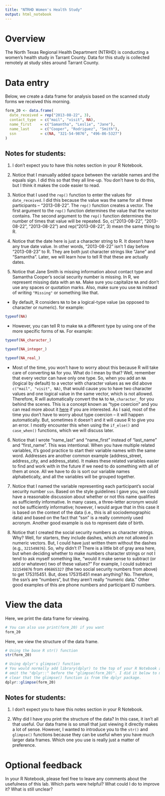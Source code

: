 ```yaml
---
title: "NTRHD Women's Health Study"
output: html_notebook
---
```


# Overview

The North Texas Regional Health Department (NTRHD) is conducting a women's health study in Tarrant County. Data for this study is collected remotely at study sites around Tarrant County. 

# Data entry

Below, we create a data frame for analysis based on the scanned study forms we received this morning.

```r
form_20 <- data.frame(
  date_received = rep("2013-08-22", 3),
  contact_type  = c("mail", "visit", NA),
  name_first    = c("Samantha", "Leslie", "Jane"),
  name_last     = c("Cooper", "Rodriguez", "Smith"),
  ssn           = c(NA, "321-54-9876", "496-86-5327")
)
```

## Notes for students:

1. I don't expect you to have this notes section in your R Notebook.   

2. Notice that I manually added space between the variable names and the equals sign. I did this so that they all line-up. You don't have to do this, but I think it makes the code easier to read.

3. Notice that I used the `rep()` function to enter the values for `date_received`. I did this because the value was the same for all three participants -- "2013-08-22". The `rep()` function creates a vector. The first argument to the `rep()` function determines the value that the vector contains. The second argument to the `rep()` function determines the number of times that value will be repeated. So, c("2013-08-22", "2013-08-22", "2013-08-22") and rep("2013-08-22", 3) mean the same thing to R.

4. Notice that the date here is just a character string to R. It doesn't have any true date value. In other words, "2013-08-22" isn't 1 day before "2013-08-23" to R. They are both just character strings like "Jane" and "Samantha". Later, we will learn how to tell R that these are actually dates.

5. Notice that Jane Smith is missing information about contact type and Samantha Cooper's social security number is missing. In R, we represent missing data with an `NA`. Make sure you capitalize `NA` and don't use any spaces or quotation marks. Also, make sure you use `NA` instead of writing `"Missing"` or something like that. 

  * By default, R considers `NA` to be a logical-type value (as opposed to character or numeric). for example:

```r
typeof(NA)
```

  * However, you can tell R to make `NA` a different type by using one of the more specific forms of `NA`. For example:

```r
typeof(NA_character_)
```

```r
typeof(NA_integer_)
```

```r
typeof(NA_real_)
```

  * Most of the time, you won't have to worry about this because R will take care of converting `NA` for you. What do I mean by that? Well, remember that every vector can have only one type. So, when you add an `NA` (logical by default) to a vector with character values as we did above `c("mail", "visit", NA)`, that would cause you to have two character values and one logical value in the same vector, which is not allowed. Therefore, R will automatically convert the `NA` to `NA_character_` for you behind the scenes. This is a concept known as "type coercion" and you can read more about it [here](https://r4ds.had.co.nz/vectors.html#coercion) if you are interested. As I said, most of the time you don't have to worry about type coercion -- it will happen automatically. But, sometimes it doesn't and it will cause R to give you an error. I mostly encounter this when using the `if_else()` and `case_when()` functions, which we will discuss later.

6. Notice that I wrote "name_last" and "name_first" instead of "last_name" and "first_name". This was intentional. When you have multiple related variables, it's good practice to start their variable names with the same word. Addresses are another common example (address_street, address_city, and address_state). It makes these related variables easier to find and work with in the future if we need to do something with all of them at once. All we have to do is sort our variable names alphabetically, and all the variables will be grouped together.

7. Notice that I named the variable representing each participant's social security number `ssn`. Based on the style guidelines I gave you, we could have a reasonable discussion about whether or not this name qualifies as sufficiently informative. In many cases, a three-letter acronym would not be sufficiently informative; however, I would argue that in this case it is based on the context of the data (i.e., this is all sociodemographic data) and based on the fact that "ssn" is a really commonly used acronym. Another good example is `dob` to represent date of birth. 

8. Notice that I created the social security numbers as character strings. Why? Well, for starters, they include dashes, which are not allowed in numeric vectors. But, I could have just written them without the dashes (e.g., `321549876`). So, why didn't I? There is a little bit of gray area here, but when deciding whether to make numbers character strings or not I tend to ask myself something like, "would it make sense to subtract (or add or whatever) two of these values?" For example, I could subtract `321549876` from `496865327` (the two social security numbers from above) to get 175315451. But, does 175315451 mean anything? No. Therefore, the ssn's are "numbers", but they aren't really "numeric data." Other good examples of this are phone numbers and participant ID numbers. 

# View the data

Here, we print the data frame for viewing.

```r
# You can also use print(form_20) if you want
form_20
```

Here, we view the structure of the data frame.

```r
# Using the base R str() function
str(form_20)
```

```r
# Using dplyr's glimpse() function
# You would normally add library(dplyr) to the top of your R Notebook and then
# omit the "dplyr::" before the "glimpse(form_20)". I did it below to make it 
# clear that the glimpse() function is from the dplyr package. 
dplyr::glimpse(form_20)
```

## Notes for students:

1. I don't expect you to have this notes section in your R Notebook.   

2. Why did I have you print the structure of the data? In this case, it isn't all that useful. Our data frame is so small that just viewing it directly makes a lot of sense. However, I wanted to introduce you to the `str()` and `glimpse()` functions because they can be useful when you have much larger data frames. Which one you use is really just a matter of preference.

# Optional feedback

In your R Notebook, please feel free to leave any comments about the usefulness of this lab. Which parts were helpful? What could I do to improve it? What is still unclear?
